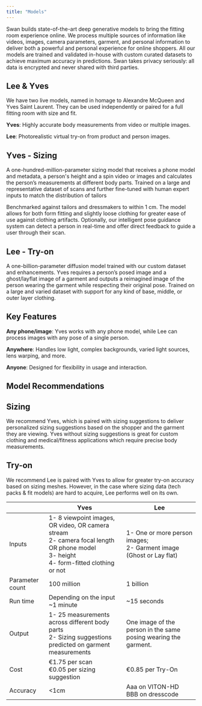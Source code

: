 ```yaml
---
title: "Models"
--- 
```


Swan builds state-of-the-art deep generative models to bring the fitting room experience online. We process multiple sources of information like videos, images, camera parameters, garment, and personal information to deliver both a powerful and personal experience for online shoppers. All our models are trained and validated in-house with custom curated datasets to achieve maximum accuracy in predictions. Swan takes privacy seriously: all data is encrypted and never shared with third parties.

## Lee & Yves

We have two live models, named in homage to Alexandre McQueen and Yves Saint Laurent. They can be used independently or paired for a full fitting room with size and fit.

**Yves**: Highly accurate body measurements from video or multiple images.

**Lee**: Photorealistic virtual try-on from product and person images.



## Yves - Sizing

A one-hundred-million-parameter sizing model that receives a phone model and metadata, a person's height and a spin video or images and calculates the person’s measurements at different body parts. Trained on a large and representative dataset of scans and further fine-tuned with human expert inputs to match the distribution of tailors

Benchmarked against tailors and dressmakers to within 1 cm. The model allows for both form fitting and slightly loose clothing for greater ease of use against clothing artifacts. Optionally, our intelligent pose guidance system can detect a person in real-time and offer direct feedback to guide a user through their scan.


## Lee - Try-on

A one-billion-parameter diffusion model trained with our custom dataset and enhancements. Yves requires a person’s posed image and a ghost/layflat image of a garment and outputs a reimagined image of the person wearing the garment while respecting their original pose. Trained on a large and varied dataset with support for any kind of base, middle, or outer layer clothing.


## Key Features

**Any phone/image**: Yves works with any phone model, while Lee can process images with any pose of a single person.

**Anywhere**: Handles low light, complex backgrounds, varied light sources, lens warping, and more.

**Anyone**: Designed for flexibility in usage and interaction.



## Model Recommendations

## Sizing

We recommend Yves, which is paired with sizing suggestions to deliver personalized sizing suggestions based on the shopper and the garment they are viewing. Yves without sizing suggestions is great for custom clothing and medical/fitness applications which require precise body measurements.

## Try-on

We recommend Lee is paired with Yves to allow for greater try-on accuracy based on sizing meshes. However, in the case where sizing data (tech packs & fit models) are hard to acquire, Lee performs well on its own.

  <div className="table-responsive">
  <table>
    <thead>
        <tr>
            <th></th>
            <th>Yves</th>
            <th>Lee</th>
        </tr>
    </thead>
    <tbody>
        <tr>
            <td>Inputs</td>
            <td>
                1- 8 viewpoint images, OR video, OR camera stream<br/>
                2- camera focal length OR phone model<br/>
                3- height<br/>
                4- form-fitted clothing or not
            </td>
            <td>1- One or more person images;<br/>2- Garment image (Ghost or Lay flat)</td>
       </tr>
        <tr>
            <td>Parameter count</td>
            <td>100 million</td>
            <td>1 billion</td>
        </tr>
        <tr>
            <td>Run time</td>
            <td>Depending on the input ~1 minute</td>
            <td>~15 seconds</td>
        </tr>
        <tr>
            <td>Output</td>
            <td>
                1- 25 measurements across different body parts<br/>
                2- Sizing suggestions predicted on garment measurements
            </td>
            <td>One image of the person in the same posing wearing the garment.</td>
        </tr>
        <tr>
            <td>Cost</td>
            <td>€1.75 per scan<br/>€0.05 per sizing suggestion</td>
            <td>€0.85 per Try-On</td>
        </tr>
        <tr>
            <td>Accuracy</td>
            <td>&lt;1cm</td>
            <td>Aaa on VITON-HD<br/>BBB on dresscode</td>
        </tr>
    </tbody>
</table>

  </div>

 